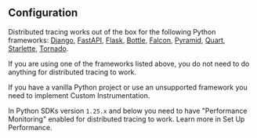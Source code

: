 ## Configuration

Distributed tracing works out of the box for the following Python frameworks: <a href="/platforms/python/guides/django/distributed-tracing/instrumentation/automatic-instrumentation/">Django</a>, <a href="/platforms/python/guides/fastapi/distributed-tracing/instrumentation/automatic-instrumentation/">FastAPI</a>, <a href="/platforms/python/guides/flask/distributed-tracing/instrumentation/automatic-instrumentation/">Flask</a>, <a href="/platforms/python/guides/bottle/distributed-tracing/instrumentation/automatic-instrumentation/">Bottle</a>, <a href="/platforms/python/guides/falcon/distributed-tracing/instrumentation/automatic-instrumentation/">Falcon</a>, <a href="/platforms/python/guides/pyramid/distributed-tracing/instrumentation/automatic-instrumentation/">Pyramid</a>, <a href="/platforms/python/guides/quart/distributed-tracing/instrumentation/automatic-instrumentation/">Quart</a>, <a href="/platforms/python/guides/starlette/distributed-tracing/instrumentation/automatic-instrumentation/">Starlette</a>, <a href="/platforms/python/guides/tornado/distributed-tracing/instrumentation/automatic-instrumentation/">Tornado</a>.

If you are using one of the frameworks listed above, you do not need to do anything for distributed tracing to work.

If you have a vanilla Python project or use an unsupported framework you need to implement <PlatformLink to="/distributed-tracing/instrumentation/custom-instrumentation/">Custom Instrumentation</PlatformLink>.

<Alert title="Note" level="note">

In Python SDKs version `1.25.x` and below you need to have "Performance Monitoring" enabled for distributed tracing to work. Learn more in <PlatformLink to="/performance/">Set Up Performance</PlatformLink>.

</Alert>

<!--

TODO: Check these if there is really auto instrumentation:
- AWS Lambda
- GCP
- Trytond
- Celery
- rq

-->
